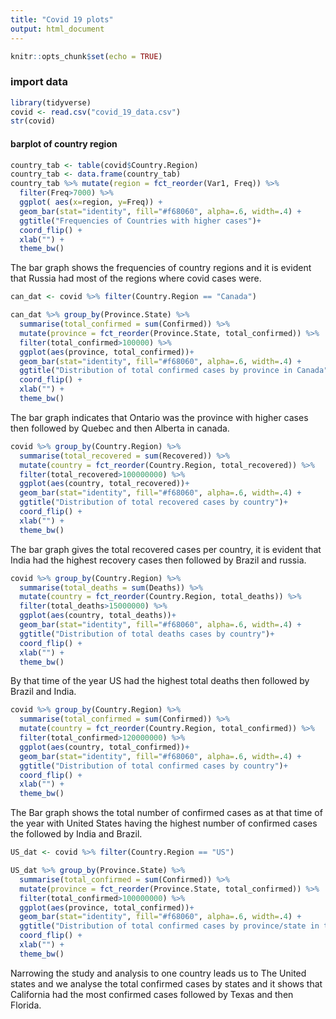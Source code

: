 ```yaml
---
title: "Covid 19 plots"
output: html_document
---
```


```r
knitr::opts_chunk$set(echo = TRUE)
```

### import data
```r
library(tidyverse)
covid <- read.csv("covid_19_data.csv")
str(covid)
```

#### barplot of country region
```r
country_tab <- table(covid$Country.Region)
country_tab <- data.frame(country_tab)
country_tab %>% mutate(region = fct_reorder(Var1, Freq)) %>%
  filter(Freq>7000) %>% 
  ggplot( aes(x=region, y=Freq)) +
  geom_bar(stat="identity", fill="#f68060", alpha=.6, width=.4) +
  ggtitle("Frequencies of Countries with higher cases")+
  coord_flip() +
  xlab("") +
  theme_bw()
```

The bar graph shows the frequencies of country regions and it is evident that Russia had most of the regions where covid cases were.


```r
can_dat <- covid %>% filter(Country.Region == "Canada")

can_dat %>% group_by(Province.State) %>% 
  summarise(total_confirmed = sum(Confirmed)) %>%
  mutate(province = fct_reorder(Province.State, total_confirmed)) %>%
  filter(total_confirmed>100000) %>%
  ggplot(aes(province, total_confirmed))+
  geom_bar(stat="identity", fill="#f68060", alpha=.6, width=.4) +
  ggtitle("Distribution of total confirmed cases by province in Canada")+
  coord_flip() +
  xlab("") +
  theme_bw()
```

The bar graph indicates that Ontario was the province with higher cases then followed by Quebec  and then Alberta in canada.

```r
covid %>% group_by(Country.Region) %>% 
  summarise(total_recovered = sum(Recovered)) %>% 
  mutate(country = fct_reorder(Country.Region, total_recovered)) %>%
  filter(total_recovered>100000000) %>%
  ggplot(aes(country, total_recovered))+
  geom_bar(stat="identity", fill="#f68060", alpha=.6, width=.4) +
  ggtitle("Distribution of total recovered cases by country")+
  coord_flip() +
  xlab("") +
  theme_bw()
```

The bar graph gives the total recovered cases per country, it is evident that India had the highest recovery cases then followed by Brazil and russia.

```r
covid %>% group_by(Country.Region) %>% 
  summarise(total_deaths = sum(Deaths)) %>%
  mutate(country = fct_reorder(Country.Region, total_deaths)) %>%
  filter(total_deaths>15000000) %>%
  ggplot(aes(country, total_deaths))+
  geom_bar(stat="identity", fill="#f68060", alpha=.6, width=.4) +
  ggtitle("Distribution of total deaths cases by country")+
  coord_flip() +
  xlab("") +
  theme_bw()
```

By that time of the year US had the highest total deaths then followed by Brazil and India.

```r
covid %>% group_by(Country.Region) %>% 
  summarise(total_confirmed = sum(Confirmed)) %>%
  mutate(country = fct_reorder(Country.Region, total_confirmed)) %>%
  filter(total_confirmed>120000000) %>%
  ggplot(aes(country, total_confirmed))+
  geom_bar(stat="identity", fill="#f68060", alpha=.6, width=.4) +
  ggtitle("Distribution of total confirmed cases by country")+
  coord_flip() +
  xlab("") +
  theme_bw()
```

The Bar graph shows the total number of confirmed cases as at that time of the year with United States having the highest number of confirmed cases the  followed by India and Brazil.

```r
US_dat <- covid %>% filter(Country.Region == "US")

US_dat %>% group_by(Province.State) %>% 
  summarise(total_confirmed = sum(Confirmed)) %>%
  mutate(province = fct_reorder(Province.State, total_confirmed)) %>%
  filter(total_confirmed>100000000) %>%
  ggplot(aes(province, total_confirmed))+
  geom_bar(stat="identity", fill="#f68060", alpha=.6, width=.4) +
  ggtitle("Distribution of total confirmed cases by province/state in the US")+
  coord_flip() +
  xlab("") +
  theme_bw()
```

Narrowing the study and analysis to one country leads us to The United states and we analyse the total confirmed cases by states and it shows that California had the most confirmed cases followed by Texas and then Florida.
